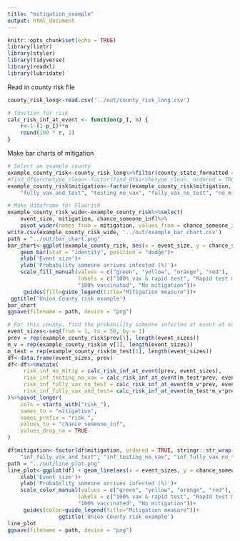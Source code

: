 ```yaml
---
title: "mitigation_example"
output: html_document
---
```


```r
knitr::opts_chunk$set(echo = TRUE)
library(lintr)
library(styler)
library(tidyverse)
library(readxl)
library(lubridate)

```
Read in county risk file
```r
county_risk_long<-read.csv('../out/county_risk_long.csv')

# function for risk
calc_risk_inf_at_event <- function(p_I, n) {
    r<-1-(1-p_I)**n
    round(100 * r, 1)
}
```
Make bar charts of mitigation
```r
# Select an example county
example_county_risk<-county_risk_long%>%filter(county_state_formatted == "Union, New Jersey")
#find_df$archetype_clean<-factor(find_df$archetype_clean, ordered = TRUE, stringr::str_wrap(c("Test", "Connect", "Leverage", "Strengthen")))
example_county_risk$mitigation<-factor(example_county_risk$mitigation, ordered = TRUE, stringr::str_wrap(c(
    "fully_vax_and_test", "testing_no_vax", "fully_vax_no_test", "no_mitig")))

# Make dataframe for Flourish
example_county_risk_wide<-example_county_risk%>%select(
    event_size, mitigation, chance_someone_inf)%>%
    pivot_wider(names_from = mitigation, values_from = chance_someone_inf)
write.csv(example_county_risk_wide, '../out/example_bar_chart.csv')
path = "../out/bar_chart.png"
bar_chart<-ggplot(example_county_risk, aes(x = event_size, y = chance_someone_inf, fill = factor(mitigation))) + 
    geom_bar(stat = "identity", position = "dodge")+
    xlab('Event size')+
    ylab('Probability someone arrives infected (%)')+
    scale_fill_manual(values = c("green", "yellow", "orange", "red"), 
                      labels = c("100% vax & rapid test", "Rapid test morning of",
                      "100% vaccinated", "No mitigation"))+
     guides(fill=guide_legend(title="Mitigation measure"))+
 ggtitle('Union County risk example')
bar_chart
ggsave(filename = path, device = "png")

# For this county, find the probability someone infected at event at each mitigation
event_sizes<-seq(from = 1, to = 50, by = 1)
prev = rep(example_county_risk$prev[1], length(event_sizes))
m_v = rep(example_county_risk$m_v[1], length(event_sizes))
m_test = rep(example_county_risk$m_test[1], length(event_sizes))
df<-data.frame(event_sizes, prev)
df<-df%>%mutate(
     risk_inf_no_mitig = calc_risk_inf_at_event(prev, event_sizes),
     risk_inf_testing_no_vax = calc_risk_inf_at_event(m_test*prev, event_sizes),
     risk_inf_fully_vax_no_test = calc_risk_inf_at_event(m_v*prev, event_sizes),
     risk_inf_fully_vax_and_test= calc_risk_inf_at_event(m_test*m_v*prev, event_sizes),
)%>%pivot_longer(
    cols = starts_with("risk_"),
    names_to = "mitigation",
    names_prefix = "risk_", 
    values_to = "chance_someone_inf",
    values_drop_na = TRUE
)

df$mitigation<-factor(df$mitigation, ordered = TRUE, stringr::str_wrap(c(
    "inf_fully_vax_and_test", "inf_testing_no_vax", "inf_fully_vax_no_test", "inf_no_mitig")))
path = "../out/line_plot.png"
line_plot<-ggplot(df) + geom_line(aes(x = event_sizes, y = chance_someone_inf, color = mitigation ))+
    xlab('Event size')+
    ylab('Probability someone arrives infected (%)')+
    scale_color_manual(values = c("green", "yellow", "orange", "red"), 
                      labels = c("100% vax & rapid test", "Rapid test morning of",
                      "100% vaccinated", "No mitigation"))+
     guides(color=guide_legend(title="Mitigation measure"))+
                ggtitle('Union County risk example')
line_plot
ggsave(filename = path, device = "png")
```

